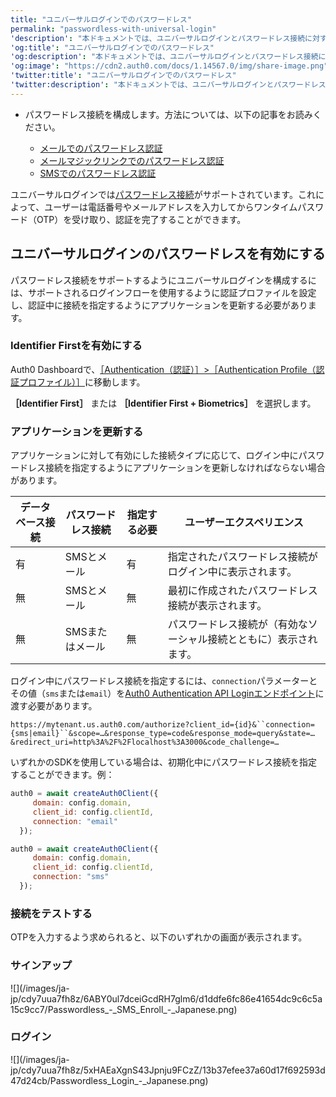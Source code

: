 ```yaml
---
title: "ユニバーサルログインでのパスワードレス"
permalink: "passwordless-with-universal-login"
'description': "本ドキュメントでは、ユニバーサルログインとパスワードレス接続に対するサポートを発表しています。"
'og:title': "ユニバーサルログインでのパスワードレス"
'og:description': "本ドキュメントでは、ユニバーサルログインとパスワードレス接続に対するサポートを発表しています。"
'og:image': "https://cdn2.auth0.com/docs/1.14567.0/img/share-image.png"
'twitter:title': "ユニバーサルログインでのパスワードレス"
'twitter:description': "本ドキュメントでは、ユニバーサルログインとパスワードレス接続に対するサポートを発表しています。"
---
```


<Card title="始める前に">

* パスワードレス接続を構成します。方法については、以下の記事をお読みください。

  + [メールでのパスワードレス認証](https://auth0.com/docs/authenticate/passwordless/authentication-methods/email-otp)
  + [メールマジックリンクでのパスワードレス認証](https://auth0.com/docs/authenticate/passwordless/authentication-methods/email-magic-link)
  + [SMSでのパスワードレス認証](https://auth0.com/docs/authenticate/passwordless/authentication-methods/sms-otp)

</Card>

ユニバーサルログインでは[パスワードレス接続](/ja-jp/authenticate/passwordless)がサポートされています。これによって、ユーザーは電話番号やメールアドレスを入力してからワンタイムパスワード（OTP）を受け取り、認証を完了することができます。

## ユニバーサルログインのパスワードレスを有効にする

パスワードレス接続をサポートするようにユニバーサルログインを構成するには、サポートされるログインフローを使用するように認証プロファイルを設定し、認証中に接続を指定するようにアプリケーションを更新する必要があります。

### Identifier Firstを有効にする

<Tooltip data-tooltip-id="react-containers-DefinitionTooltip-0" href="/ja-jp/glossary?term=auth0-dashboard" tip="Auth0 Dashboard: サービスを構成するためのAuth0の主製品。" cta="用語集の表示">Auth0 Dashboard</Tooltip>で、[［Authentication（認証）］>［Authentication Profile（認証プロファイル）］](https://manage.auth0.com/?/authentication-profiles)に移動します。

**［Identifier First］** または **［Identifier First + Biometrics］** を選択します。

### アプリケーションを更新する

アプリケーションに対して有効にした接続タイプに応じて、ログイン中にパスワードレス接続を指定するようにアプリケーションを更新しなければならない場合があります。

<table class="table"><thead>
<tr>
<th><b>データベース接続</b></th>
<th><b>パスワードレス接続</b></th>
<th><b>指定する必要</b></th>
<th><b>ユーザーエクスペリエンス</b></th>
</tr>
</thead>
<tbody>
<tr>
<td>有</td>
<td>SMSとメール</td>
<td>有</td>
<td>指定されたパスワードレス接続がログイン中に表示されます。</td>
</tr>
<tr>
<td>無</td>
<td>SMSとメール</td>
<td>無</td>
<td>最初に作成されたパスワードレス接続が表示されます。</td>
</tr>
<tr>
<td>無</td>
<td>SMSまたはメール</td>
<td>無</td>
<td>パスワードレス接続が（有効なソーシャル接続とともに）表示されます。</td>
</tr>
</tbody>
</table>

ログイン中にパスワードレス接続を指定するには、`connection`パラメーターとその値（`sms`または`email`）を[Auth0 Authentication API Loginエンドポイント](https://auth0.com/docs/api/authentication#login)に渡す必要があります。

`https://mytenant.us.auth0.com/authorize?client_id={id}&``connection={sms|email}``&scope=…&response_type=code&response_mode=query&state=…&redirect_uri=http%3A%2F%2Flocalhost%3A3000&code_challenge=…`

いずれかのSDKを使用している場合は、初期化中にパスワードレス接続を指定することができます。例：

```js lines
auth0 = await createAuth0Client({
     domain: config.domain,
     client_id: config.clientId,
     connection: "email"
  });

auth0 = await createAuth0Client({
     domain: config.domain,
     client_id: config.clientId,
     connection: "sms"
  });
```

### 接続をテストする

OTPを入力するよう求められると、以下のいずれかの画面が表示されます。

### サインアップ

<Frame>![](/images/ja-jp/cdy7uua7fh8z/6ABY0ul7dceiGcdRH7glm6/d1ddfe6fc86e41654dc9c6c5a15c9cc7/Passwordless_-_SMS_Enroll_-_Japanese.png)</Frame>

### ログイン

<Frame>![](/images/ja-jp/cdy7uua7fh8z/5xHAEaXgnS43Jpnju9FCzZ/13b37efee37a60d17f692593d47d24cb/Passwordless_Login_-_Japanese.png)</Frame>

